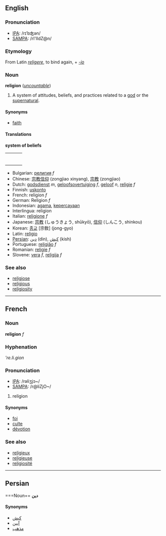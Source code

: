 ==English==
===Pronunciation===
*[[w:IPA|IPA]]: /rɪˈlɪʤən/
*[[w:SAMPA|SAMPA]]: /rI'lIdZ@n/

===Etymology===
From Latin ''[[religere]]'', to bind again, + ''[[-io]]''

===Noun===
'''religion''' (''[[uncountable]]'')
#A system of attitudes, beliefs, and practices related to a [[god]] or the [[supernatural]].

====Synonyms====
*[[faith]]

====Translations====

'''system of beliefs'''
{| border=0  width=100%
|-
|bgcolor="#FFFFE0" valign=top width=48%|
{|
|}
| width=1% |
|bgcolor="#FFFFE0" valign=top width=48%|
{|
|}
|}

*Bulgarian: [[религия]] ''f''
*Chinese: [[宗教信仰]] (zongjiao xinyang), [[宗教]] (zongjiao)
*Dutch: [[godsdienst]] ''m'', [[geloofsovertuiging]] ''f'', [[geloof]] ''n'', [[religie]] ''f''
*Finnish: [[uskonto]]
*French: religion ''f''
*German: Religion ''f''
*Indonesian: [[agama]], [[percaya|kepercayaan]]
*Interlingua: religion
*Italian: [[religione]] ''f''
*Japanese: [[宗教]] (しゅうきょう, shūkyō), [[信仰]] (しんこう, shinkou)
*Korean: [[종교]] [宗敎] (jong-gyo)
*Latin: [[religio]]
*[[Persian]]: [[دین]] (din), [[كیش]] (kish)
*Portuguese: [[religião]] ''f''
*Romanian: [[religie]] ''f''
*Slovene: [[vera]] ''f'', [[religija]] ''f''

===See also===
*[[religiose]]
*[[religious]]
*[[religiosity]]

----
==French==
===Noun===
'''religion''' ''f''

===Hyphenation===
'''re.li.gion''

===Pronunciation===
*[[w:IPA|IPA]]: /rəliʒjɔ~/
*[[w:SAMPA|SAMPA]]: /r@liZjO~/

#religion

====Synonyms====
*[[foi]]
*[[culte]]
*[[dévotion]]

===See also===
*[[religieux]]
*[[religieuse]]
*[[religiosité]]

----

==Persian==
===Noun==
'''دین'''

====Synonyms====
*[[كیش]]
*[[آیین]]
*[[مذهب]]